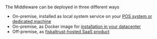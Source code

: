 The Middleware can be deployed in three different ways

* On-premise, installed as local system service on your [POS system or dedicated machine](../../../../../technical-operations/middleware/supported-environments.md)
* On-premise, as Docker image for [installation in your datacenter](https://github.com/fiskaltrust/product-de-bring-your-own-datacenter)
* Off-premise, as [fiskaltrust-hosted SaaS product](../../../../../buy-resell/products.md#hosted-middleware)